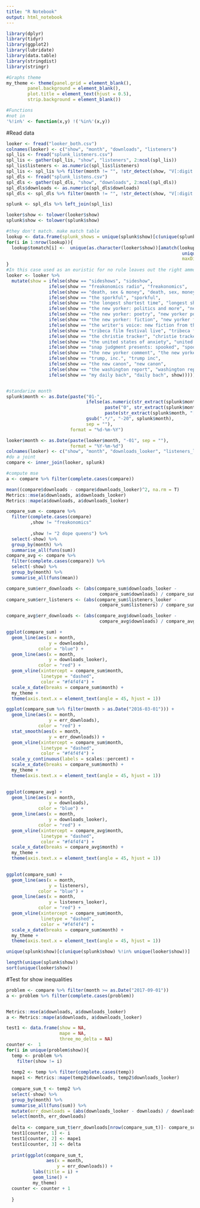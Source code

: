 ```yaml
---
title: "R Notebook"
output: html_notebook
---
```


```r
library(dplyr)
library(tidyr)
library(ggplot2)
library(lubridate)
library(data.table)
library(stringdist)
library(stringr)
```

```r
#Graphs theme
my_theme <- theme(panel.grid = element_blank(),
        panel.background = element_blank(),
        plot.title = element_text(hjust = 0.5),
        strip.background = element_blank())
```

```r
#Functions
#not in
'%!in%' <- function(x,y) !('%in%'(x,y))
```

#Read data
```r
looker <- fread("looker_both.csv")
colnames(looker) <- c("show", "month", "downloads", "listeners")
spl_lis <- fread("splunk_listeners.csv")
spl_lis <- gather(spl_lis, "show", "listeners", 2:ncol(spl_lis))
spl_lis$listeners <- as.numeric(spl_lis$listeners)
spl_lis <- spl_lis %>% filter(month != "", !str_detect(show, "V[:digit:]+"))
spl_dls <- fread("splunk_listens.csv")
spl_dls <- gather(spl_dls, "show", "downloads", 2:ncol(spl_dls))
spl_dls$downloads <- as.numeric(spl_dls$downloads)
spl_dls <- spl_dls %>% filter(month != "", !str_detect(show, "V[:digit:]+"))

splunk <- spl_dls %>% left_join(spl_lis)

looker$show <- tolower(looker$show)
splunk$show <- tolower(splunk$show)
```

```r
#they don't match. make match table
lookup <- data.frame(splunk_shows = unique(splunk$show)[c(unique(splunk$show) %!in% unique(looker$show))])
for(i in 1:nrow(lookup)){
  lookup$tomatch[i] <-  unique(as.character(looker$show))[amatch(lookup$splunk_shows[i],
                                                                  unique(looker$show),
                                                                  maxDist = 6)]
}
#In this case used as an euristic for no rule leaves out the right ammount 
looker <- looker %>% 
  mutate(show = ifelse(show == "sideshows", "sideshow",
                ifelse(show == "freakonomics radio", "freakonomics",
                ifelse(show == "death, sex & money", "death, sex, money",
                ifelse(show == "the sporkful", "sporkful",
                ifelse(show == "the longest shortest time", "longest shortest time",
                ifelse(show == "the new yorker: politics and more", "new yorker: politics and more",
                ifelse(show == "the new yorker: poetry", "new yorker poetry",
                ifelse(show == "the new yorker: fiction", "new yorker fiction",
                ifelse(show == "the writer's voice: new fiction from the new yorker", "new yorker author's voice",
                ifelse(show == "tribeca film festival live", "tribeca film festival",
                ifelse(show == "the christie tracker", "christie tracker",
                ifelse(show == "the united states of anxiety", "united states of anxiety",
                ifelse(show == "snap judgment presents: spooked", "spooked",
                ifelse(show == "the new yorker comment", "the new yorker: comment",
                ifelse(show == "trump, inc.", "trump inc",
                ifelse(show == "the new canon", "new canon",
                ifelse(show == "the washington report", "washington report",
                ifelse(show == "my daily bach", "daily bach", show)))))))))))))))))))



```

```r
#standarize month
splunk$month <- as.Date(paste("01-",
                              ifelse(as.numeric(str_extract(splunk$month, "[^./]+")) < 10,
                                     paste("0", str_extract(splunk$month, "[^./]+"), sep = ""),
                                     paste(str_extract(splunk$month, "[^./]+"))),
                              gsub(".*/", "-20", splunk$month),
                              sep = ""),
                        format = "%d-%m-%Y")

looker$month <- as.Date(paste(looker$month, "-01", sep = ""),
                        format = "%Y-%m-%d")
colnames(looker) <- c("show", "month", "downloads_looker", "listeners_looker")
#do a joint                                                   
compare <- inner_join(looker, splunk)
```

```r
#compute mse
a <- compare %>% filter(complete.cases(compare))

mean((compare$downloads - compare$downloads_looker)^2, na.rm = T)
Metrics::mse(a$downloads, a$downloads_looker)
Metrics::mape(a$downloads, a$downloads_looker)
```

```r
compare_sum <- compare %>%
  filter(complete.cases(compare)
         ,show != "freakonomics"
         
         ,show != "2 dope queens") %>% 
  select(-show) %>% 
  group_by(month) %>% 
  summarise_all(funs(sum))
compare_avg <- compare %>%
  filter(complete.cases(compare)) %>% 
  select(-show) %>% 
  group_by(month) %>% 
  summarise_all(funs(mean))

compare_sum$err_downloads <- (abs(compare_sum$downloads_looker - 
                                   compare_sum$downloads) / compare_sum$downloads)
compare_sum$err_listeners <- (abs(compare_sum$listeners_looker - 
                                   compare_sum$listeners) / compare_sum$listeners)

compare_avg$err_downloads <- (abs(compare_avg$downloads_looker - 
                                   compare_avg$downloads) / compare_avg$downloads)
```


```r
ggplot(compare_sum) + 
  geom_line(aes(x = month,
                y = downloads),
            color = "blue") +
  geom_line(aes(x = month,
                y = downloads_looker),
            color = "red") +
  geom_vline(xintercept = compare_sum$month,
             linetype = "dashed",
             color = "#f4f4f4") +
  scale_x_date(breaks = compare_sum$month) +
  my_theme +
  theme(axis.text.x = element_text(angle = 45, hjust = 1))
```


```r
ggplot(compare_sum %>% filter(month > as.Date("2016-03-01"))) + 
  geom_line(aes(x = month,
                y = err_downloads),
            color = "red") +
  stat_smooth(aes(x = month,
                y = err_downloads)) +
  geom_vline(xintercept = compare_sum$month,
             linetype = "dashed",
             color = "#f4f4f4") +
  scale_y_continuous(labels = scales::percent) +
  scale_x_date(breaks = compare_sum$month) +
  my_theme +
  theme(axis.text.x = element_text(angle = 45, hjust = 1))
  
```




```r
ggplot(compare_avg) + 
  geom_line(aes(x = month,
                y = downloads),
            color = "blue") +
  geom_line(aes(x = month,
                y = downloads_looker),
            color = "red") +
  geom_vline(xintercept = compare_avg$month,
             linetype = "dashed",
             color = "#f4f4f4") +
  scale_x_date(breaks = compare_avg$month) +
  my_theme +
  theme(axis.text.x = element_text(angle = 45, hjust = 1))
  
```

```r
ggplot(compare_sum) + 
  geom_line(aes(x = month,
                y = listeners),
            color = "blue") +
  geom_line(aes(x = month,
                y = listeners_looker),
            color = "red") +
  geom_vline(xintercept = compare_sum$month,
             linetype = "dashed",
             color = "#f4f4f4") +
  scale_x_date(breaks = compare_sum$month) +
  my_theme +
  theme(axis.text.x = element_text(angle = 45, hjust = 1))
```


```r
unique(splunk$show)[c(unique(splunk$show) %!in% unique(looker$show))]

length(unique(splunk$show))
sort(unique(looker$show))
```

#Test for show inequalities
```r
problem <- compare %>% filter(month >= as.Date("2017-09-01"))
a <- problem %>% filter(complete.cases(problem))


Metrics::mse(a$downloads, a$downloads_looker)
a <- Metrics::mape(a$downloads, a$downloads_looker)

test1 <- data.frame(show = NA,
                    mape = NA,
                    three_mo_delta = NA)
counter <-  1
for(i in unique(problem$show)){
  temp <- problem %>% 
    filter(show != i)
  
  temp2 <- temp %>% filter(complete.cases(temp))
  mape1 <- Metrics::mape(temp2$downloads, temp2$downloads_looker)
  
  compare_sum_t <- temp2 %>%
  select(-show) %>% 
  group_by(month) %>% 
  summarise_all(funs(sum)) %>% 
  mutate(err_downloads = (abs(downloads_looker - downloads) / downloads) * 100) %>%
  select(month, err_downloads)
  
  delta <- compare_sum_t$err_downloads[nrow(compare_sum_t)]- compare_sum_t$err_downloads[nrow(compare_sum_t) - 2]
  test1[counter, 1] <- i
  test1[counter, 2] <- mape1
  test1[counter, 3] <- delta
     
  print(ggplot(compare_sum_t,
               aes(x = month,
                   y = err_downloads)) +
          labs(title = i) +
          geom_line() +
          my_theme)
  counter <- counter + 1
       
  }


```




